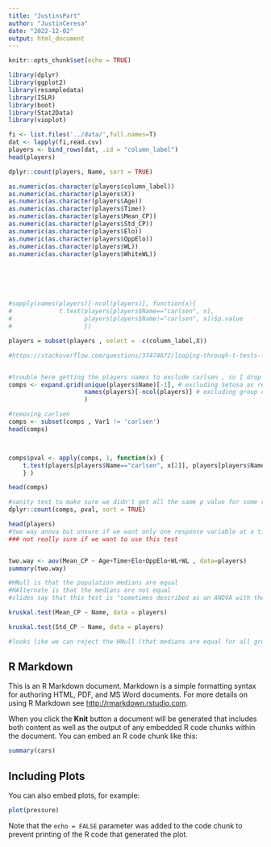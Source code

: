 ---
title: "JustinsPart"
author: "JustinCeresa"
date: "2022-12-02"
output: html_document
---

```{r setup, include=FALSE}
knitr::opts_chunk$set(echo = TRUE)
```


```{r}
library(dplyr)
library(ggplot2)
library(resampledata)
library(ISLR)
library(boot)
library(Stat2Data)
library(vioplot)
```


```{r}
fi <- list.files('../data/',full.names=T)
dat <- lapply(fi,read.csv)
players <- bind_rows(dat, .id = "column_label")
head(players)
```



```{r}
dplyr::count(players, Name, sort = TRUE)

```








```{r}
as.numeric(as.character(players$column_label))
as.numeric(as.character(players$X))
as.numeric(as.character(players$Age))
as.numeric(as.character(players$Time))
as.numeric(as.character(players$Mean_CP))
as.numeric(as.character(players$Std_CP))
as.numeric(as.character(players$Elo))
as.numeric(as.character(players$OppElo))
as.numeric(as.character(players$WL))
as.numeric(as.character(players$WhiteWL))






#sapply(names(players)[-ncol(players)], function(x){
#             t.test(players[players$Name=="carlsen", x], 
#                    players[players$Name!="carlsen", x])$p.value 
#                    })

players = subset(players , select = -c(column_label,X))

#https://stackoverflow.com/questions/37474672/looping-through-t-tests-for-data-frame-subsets-in-r


#trouble here getting the players names to exclude carlsen , so I drop the rows with carlen right after
comps <- expand.grid(unique(players$Name)[-1], # excluding Setosa as reference group
                     names(players)[-ncol(players)] # excluding group column
                     )

#removing carlsen
comps <- subset(comps , Var1 != 'carlsen')
head(comps)



comps$pval <- apply(comps, 1, function(x) {
    t.test(players[players$Name=="carlsen", x[2]], players[players$Name==x[1], x[2]])$p.value 
    } )

head(comps)

#sanity test to make sure we didn't get all the same p value for some reason
dplyr::count(comps, pval, sort = TRUE)


```




```{r}
head(players)
#two way anova but unsure if we want only one response variable at a time?
### not really sure if we want to use this test


two.way <- aov(Mean_CP ~ Age+Time+Elo+OppElo+WL+WL , data=players)
summary(two.way)
```




```{r}
#HNull is that the population medians are equal
#HAlternate is that the medians are not equal
#slides say that this test is "sometimes described as an ANOVA with the data replaced by their ranks"

kruskal.test(Mean_CP ~ Name, data = players)

kruskal.test(Std_CP ~ Name, data = players)

#looks like we can reject the HNull (that medians are equal for all groups)
```



















## R Markdown

This is an R Markdown document. Markdown is a simple formatting syntax for authoring HTML, PDF, and MS Word documents. For more details on using R Markdown see <http://rmarkdown.rstudio.com>.

When you click the **Knit** button a document will be generated that includes both content as well as the output of any embedded R code chunks within the document. You can embed an R code chunk like this:

```{r cars}
summary(cars)
```

## Including Plots

You can also embed plots, for example:

```{r pressure, echo=FALSE}
plot(pressure)
```

Note that the `echo = FALSE` parameter was added to the code chunk to prevent printing of the R code that generated the plot.
